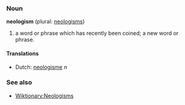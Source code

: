 ===Noun===
'''neologism''' (plural: [[neologisms]])

#a word or phrase which has recently been coined; a new word or phrase. 

==== Translations ====
*Dutch: [[neologisme]] ''n''

===See also===
*[[Wiktionary:Neologisms]]